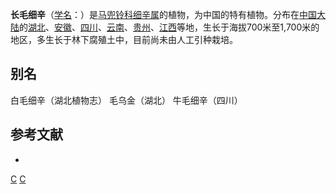 {{Speciesbox 
| genus = Asarum
| species = pulchellum
| authority = Hemsl.
}}
'''长毛细辛'''（[[学名|学名]]：{{lang|la|''Asarum pulchellum''}}）是[[马兜铃科|马兜铃科]][[细辛属|细辛属]]的植物，为中国的特有植物。分布在[[中国大陆|中国大陆]]的[[湖北|湖北]]、[[安徽|安徽]]、[[四川|四川]]、[[云南|云南]]、[[贵州|贵州]]、[[江西|江西]]等地，生长于海拔700米至1,700米的地区，多生长于林下腐殖土中，目前尚未由人工引种栽培。

== 别名 ==
白毛细辛（湖北植物志） 毛乌金（湖北） 牛毛细辛（四川）

== 参考文献 ==
<div class="references-small">
* {{cite web| url =http://www.bioinfo.cn/db05/KmzwSpecies.php?action=view&id=435| title =长毛细辛| work =《中国高等植物数据库全库》| publisher =中国科学院微生物研究所| author =昆明植物研究所| accessdate =2009-02-21| deadurl =yes| archiveurl =https://web.archive.org/web/20160305025621/http://www.bioinfo.cn/db05/KmzwSpecies.php?action=view&id=435| archivedate =2016-03-05}}
</div>
{{Taxonbar|from=Q15225013}}

[[Category:细辛属|C]]
[[Category:中國特有植物|C]]